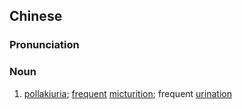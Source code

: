{{also|尿频}}
==Chinese==
{{zh-forms|s=尿频}}

===Pronunciation===
{{zh-pron
|m=niàopín
|c=niu6 pan4
|cat=n
}}

===Noun===
{{zh-noun}}

# [[pollakiuria]]; [[frequent]] [[micturition]]; frequent [[urination]]